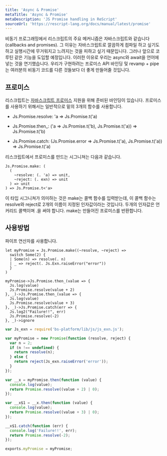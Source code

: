 ```yaml
---
title: 'Async & Promise'
metaTitle: 'Async & Promise'
metaDescription: 'JS Promise handling in ReScript'
sourceUrl: 'https://rescript-lang.org/docs/manual/latest/promise'
---
```


비동기 프로그래밍에서 리스크립트의 주요 메커니즘은 자바스크립트와 같습니다(callbacks and promises). 그 이유는 자바스크립트로 깔끔하게 컴파일 하고 싶기도 하고 실행시간에 무거워지고 느려지는 것을 피하고 싶기 때문입니다.
그러나 앞으로 코루틴 같은 기능을 도입할 예정입니다. 이러한 이유로 우리는 async와 await을 언어에 넣는 것을 연기했습니다. 우리가 구현하려는 프로미스 API 바인딩 및 revamp + pipe는 여러분의 비동기 코드를 다른 것들보다 더 좋게 만들어줄 것입니다.

## 프로미스

리스크립트는 [자바스크립트 프로미스](https://rescript-lang.org/docs/manual/latest/api/js/promise) 지원을 위해  준비된 바인딩이 있습니다. 프로미스를 사용하기 위해서는 일반적으로 밑의 3개의 함수를 사용합니다.

- Js.Promise.resolve: 'a => Js.Promise.t('a)

- Js.Promise.then\_: ('a => Js.Promise.t('b), Js.Promise.t('a)) => Js.Promise.t('b)

- Js.Promise.catch: (Js.Promise.error => Js.Promise.t('a), Js.Promise.t('a)) => Js.Promise.t('a)

리스크립트에서 프로미스를 만드는 시그니쳐는 다음과 같습니다.

```reason
Js.Promise.make: (
  (
    ~resolve: (. 'a) => unit,
    ~reject: (. exn) => unit
  ) => unit
) => Js.Promise.t<'a>
```

이 타입 시그니쳐가 의미하는 것은 make는 콜백 함수를 입력받는데, 이 콜백 함수는 resolve와 reject로 2개의 이름이 지정된 인자값이라는 것입니다. 두개의 인자값은 언커리드 콜백이며 .을 써야 합니다. make는 만들어진 프로미스를 반환합니다.

## 사용방법

파이프 연산자를 사용합니다.

```reason
let myPromise = Js.Promise.make((~resolve, ~reject) =>
  switch Some(2) {
  | Some(n) => resolve(. n)
  | _ => reject(. Js.Exn.raiseError("error"))
  }
)

myPromise->Js.Promise.then_(value => {
  Js.log(value)
  Js.Promise.resolve(value + 2)
}, _)->Js.Promise.then_(value => {
  Js.log(value)
  Js.Promise.resolve(value + 3)
}, _)->Js.Promise.catch(err => {
  Js.log2("Failure!!", err)
  Js.Promise.resolve(-2)
}, _)->ignore
```

```js
var Js_exn = require('bs-platform/lib/js/js_exn.js');

var myPromise = new Promise(function (resolve, reject) {
  var n = 2;
  if (n !== undefined) {
    return resolve(n);
  } else {
    return reject(Js_exn.raiseError('error'));
  }
});

var __x = myPromise.then(function (value) {
  console.log(value);
  return Promise.resolve((value + 2) | 0);
});

var __x$1 = __x.then(function (value) {
  console.log(value);
  return Promise.resolve((value + 3) | 0);
});

__x$1.catch(function (err) {
  console.log('Failure!!', err);
  return Promise.resolve(-2);
});

exports.myPromise = myPromise;
```
